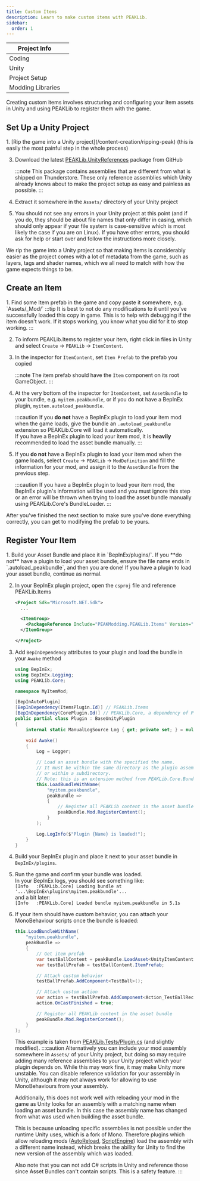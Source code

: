 ```yaml
---
title: Custom Items
description: Learn to make custom items with PEAKLib.
sidebar:
  order: 1
---
```



| Project Info | |
| --- | --- |
| Coding | <Badge text="Optional" variant="success" /> |
| Unity | <Badge text="Required" variant="danger" /> |
| Project Setup | <Badge text="Time-Consuming" variant="danger" /> |
| Modding Libraries | <Badge text="PEAKLib.Items" /> |

Creating custom items involves structuring and configuring your item assets in Unity and using PEAKLib to register them with the game.

## Set Up a Unity Project

<Steps>
1. [Rip the game into a Unity project](/content-creation/ripping-peak) (this is easily the most painful step in the whole process)

3. Download the latest [PEAKLib.UnityReferences](https://github.com/PEAKModding/PEAKLib/releases/latest) package from GitHub

    :::note
    This package contains assemblies that are different from what is shipped on Thunderstore. These only reference assemblies which Unity already knows about to make the project setup as easy and painless as possible.
    :::

4. Extract it somewhere in the `Assets/` directory of your Unity project

5. You should not see any errors in your Unity project at this point (and if you do, they should be about file names that only differ in casing, which should only appear if your file system is case-sensitive which is most likely the case if you are on Linux). If you have other errors, you should ask for help or start over and follow the instructions more closely.
</Steps>

We rip the game into a Unity project so that making items is considerably easier as the project comes with a lot of metadata from the game, such as layers, tags and shader names, which we all need to match with how the game expects things to be.

## Create an Item

<Steps>
1. Find some Item prefab in the game and copy paste it somewhere, e.g. `Assets/_Mod/`
    :::tip
    It is best to not do any modifications to it until you've successfully loaded this copy in game.
    This is to help with debugging if the item doesn't work. If it stops working, you know what you did for it to stop working.
    :::

2. To inform PEAKLib.Items to register your item, right click in files in Unity and select `Create` → `PEAKLib` → `ItemContent`.

3. In the inspector for `ItemContent`, set `Item Prefab` to the prefab you copied

    :::note
    The item prefab should have the `Item` component on its root GameObject.
    :::

4. At the very bottom of the inspector for `ItemContent`, set `AssetBundle` to your bundle, e.g. `myitem.peakbundle`, or if you do not have a BepInEx plugin, `myitem.autoload_peakbundle`.

    :::caution
    If you **do not** have a BepInEx plugin to load your item mod when the game loads, give the bundle an `.autoload_peakbundle` extension so PEAKLib.Core will load it automatically.  
    If you have a BepInEx plugin to load your item mod, it is **heavily** recommended to load the asset bundle manually.
    :::

5. If you **do not** have a BepInEx plugin to load your item mod when the game loads, select
`Create` → `PEAKLib` → `ModDefinition` and fill the information for your mod, and assign it to the `AssetBundle` from the previous step.  

    :::caution
    If you have a BepInEx plugin to load your item mod, the BepInEx plugin's information will be used and you must ignore this step or an error will be thrown when trying to load the asset bundle manually using PEAKLib.Core's BundleLoader.
    :::
</Steps>

After you've finished the next section to make sure you've done everything correctly, you can get to modifying the prefab to be yours.

## Register Your Item

<Steps>
1. Build your Asset Bundle and place it in `BepInEx/plugins/`. If you **do not** have a plugin to load your asset bundle, ensure the file name ends in `.autoload_peakbundle`, and then you are done! If you have a plugin to load your asset bundle, continue as normal.

2. In your BepInEx plugin project, open the `csproj` file and reference PEAKLib.Items

    ```xml title="csproj" ins={4-6}
    <Project Sdk="Microsoft.NET.Sdk">
      ...

      <ItemGroup>
        <PackageReference Include="PEAKModding.PEAKLib.Items" Version="*" />
      </ItemGroup>

    </Project>
    ```

3. Add `BepInDependency` attributes to your plugin and load the bundle in your `Awake` method
    ```cs title="Plugin.cs" ins={8-9, 18-31}
    using BepInEx;
    using BepInEx.Logging;
    using PEAKLib.Core;

    namespace MyItemMod;

    [BepInAutoPlugin]
    [BepInDependency(ItemsPlugin.Id)] // PEAKLib.Items
    [BepInDependency(CorePlugin.Id)] // PEAKLib.Core, a dependency of PEAKLib.Items
    public partial class Plugin : BaseUnityPlugin
    {
        internal static ManualLogSource Log { get; private set; } = null!;

        void Awake()
        {
            Log = Logger;

            // Load an asset bundle with the specified the name.
            // It must be within the same directory as the plugin assembly,
            // or within a subdirectory.
            // Note: this is an extension method from PEAKLib.Core.BundleLoader
            this.LoadBundleWithName(
                "myitem.peakbundle",
                peakBundle =>
                {
                    // Register all PEAKLib content in the asset bundle
                    peakBundle.Mod.RegisterContent();
                }
            );

            Log.LogInfo($"Plugin {Name} is loaded!");
        }
    }
    ```
4. Build your BepInEx plugin and place it next to your asset bundle in `BepInEx/plugins`.
5. Run the game and confirm your bundle was loaded.  
    In your BepInEx logs, you should see something like:  
    `[Info   :PEAKLib.Core] Loading bundle at '...\BepInEx\plugins\myitem.peakbundle'...`  
    and a bit later:  
    `[Info   :PEAKLib.Core] Loaded bundle myitem.peakbundle in 5.1s`
6. If your item should have custom behavior, you can attach your MonoBehaviour scripts once the bundle is loaded:
    ```cs
    this.LoadBundleWithName(
        "myitem.peakbundle",
        peakBundle =>
        {
            // Get item prefab
            var testBallContent = peakBundle.LoadAsset<UnityItemContent>("TestBallContent");
            var testBallPrefab = testBallContent.ItemPrefab;

            // Attach custom behavior
            testBallPrefab.AddComponent<TestBall>();

            // Attach custom action
            var action = testBallPrefab.AddComponent<Action_TestBallRecolor>();
            action.OnCastFinished = true;

            // Register all PEAKLib content in the asset bundle
            peakBundle.Mod.RegisterContent();
        }
    );
    ```
    This example is taken from [PEAKLib.Tests/Plugin.cs](https://github.com/PEAKModding/PEAKLib/blob/main/tests/PEAKLib.Tests/Plugin.cs) (and slightly modified).
    :::caution
    Alternatively you can include your mod assembly somewhere in `Assets/` of your Unity project, but doing so may require adding many reference assemblies to your Unity project which your plugin depends on. While this may work fine, it may make Unity more unstable. You can disable reference validation for your assembly in Unity, although it may not always work for allowing to use MonoBehaviours from your assembly.

    Additionally, this does not work well with reloading your mod in the game as Unity looks for an assembly with a matching name when loading an asset bundle. In this case the assembly name has changed from what was used when building the asset bundle.

    This is because unloading specific assemblies is not possible under the runtime Unity uses, which is a fork of Mono. Therefore plugins which allow reloading mods ([AutoReload](https://thunderstore.io/c/peak/p/Hamunii/AutoReload/), [ScriptEngine](https://github.com/BepInEx/BepInEx.Debug#scriptengine)) load the assembly with a different name instead, which breaks the ability for Unity to find the new version of the assembly which was loaded.

    Also note that you can not add C# scripts in Unity and reference those since Asset Bundles can't contain scripts. This is a safety feature.
    :::
</Steps>
